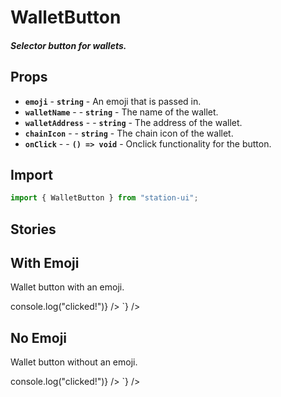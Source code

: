 
<Meta title="Components/Buttons/Wallet" />

# WalletButton

##### Selector button for wallets.

## Props
- **`emoji`** - **`string`** - An emoji that is passed in.
- **`walletName`** - <RequiredText /> - **`string`** - The name of the wallet.
- **`walletAddress`** - <RequiredText /> - **`string`** - The address of the wallet.
- **`chainIcon`** - <RequiredText /> - **`string`** - The chain icon of the wallet.
- **`onClick`** - <RequiredText /> - **`() => void`** - Onclick functionality for the button.

## Import
```jsx
import { WalletButton } from "station-ui";
```

## Stories

## With Emoji
Wallet button with an emoji.
<div className="story_with_source_below">
  <Canvas of={WalletButtonStories.WithEmoji} />
  <Source code={`
    <WalletButton
  emoji={"🔥"}
  walletName="my-wallet"
  walletAddress="terra1hod3...pazdy5"
  chainIcon="https://station-assets.terra.dev/img/chains/Terra.svg"
  onClick={() => console.log("clicked!")}
/>
  `} />
</div>

## No Emoji
Wallet button without an emoji.
<div className="story_with_source_below">
  <Canvas of={WalletButtonStories.NoEmoji} />
  <Source code={`
    <WalletButton
  walletName="my-wallet"
  walletAddress="terra1hod3...pazdy5"
  chainIcon="https://station-assets.terra.dev/img/chains/Terra.svg"
  onClick={() => console.log("clicked!")}
/>
  `} />
</div>

<br />
<br />
<br />
<br />
<br />
<br />
<br />
<br />
<br />
<br />
<br />
<br />
<br />
<br />
<br />
<br />
<br />
<br />
<br />
<br />
<br />
